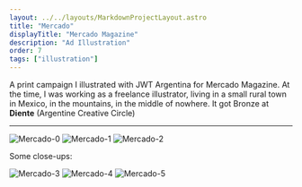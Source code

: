 ```yaml
---
layout: ../../layouts/MarkdownProjectLayout.astro
title: "Mercado"
displayTitle: "Mercado Magazine"
description: "Ad Illustration"
order: 7
tags: ["illustration"]
---
```


A print campaign I illustrated with JWT Argentina for Mercado Magazine.
At the time, I was working as a freelance illustrator,
living in a small rural town in Mexico,
in the mountains, in the middle of nowhere.
It got Bronze at **Diente** (Argentine Creative Circle)

---

<section>
  <img
    src="/assets/projects/Mercado/Mercado-0.png"
    alt="Mercado-0"
    loading="lazy"
  />
  <img
    src="/assets/projects/Mercado/Mercado-1.png"
    alt="Mercado-1"
    loading="lazy"
  />
  <img
    src="/assets/projects/Mercado/Mercado-2.png"
    alt="Mercado-2"
    loading="lazy"
  />
</section>
<section>
  <p>Some close-ups:</p>
  <img
    src="/assets/projects/Mercado/Mercado-3.png"
    alt="Mercado-3"
    loading="lazy"
  />
  <img
    src="/assets/projects/Mercado/Mercado-4.png"
    alt="Mercado-4"
    loading="lazy"
  />
  <img
    src="/assets/projects/Mercado/Mercado-5.png"
    alt="Mercado-5"
    loading="lazy"
  />
</section>
